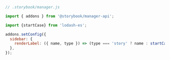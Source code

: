 ```js
// .storybook/manager.js

import { addons } from '@storybook/manager-api';

import {startCase} from 'lodash-es';

addons.setConfig({
  sidebar: {
    renderLabel: ({ name, type }) => (type === 'story' ? name : startCase(name)),
  },
});
```
